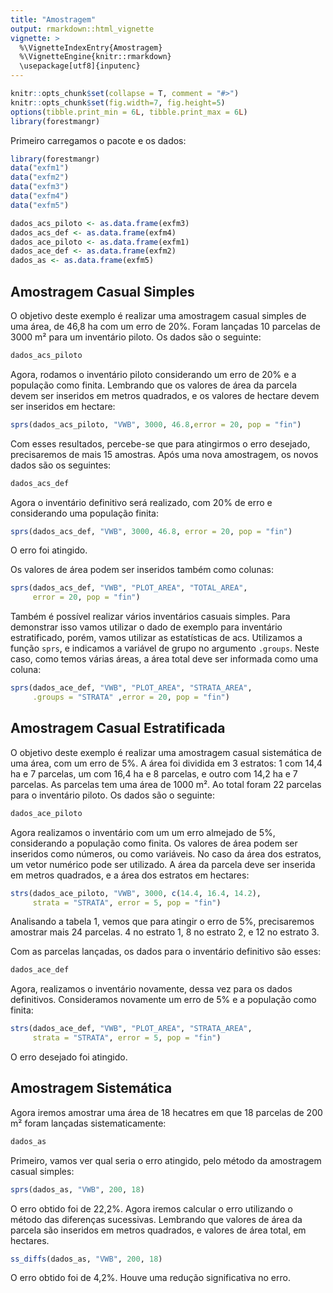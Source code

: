 ```yaml
---
title: "Amostragem"
output: rmarkdown::html_vignette
vignette: >
  %\VignetteIndexEntry{Amostragem}
  %\VignetteEngine{knitr::rmarkdown}
  \usepackage[utf8]{inputenc}
---
```

  
```r
knitr::opts_chunk$set(collapse = T, comment = "#>")
knitr::opts_chunk$set(fig.width=7, fig.height=5)
options(tibble.print_min = 6L, tibble.print_max = 6L)
library(forestmangr)
```

Primeiro carregamos o pacote e os dados:
```r
library(forestmangr)
data("exfm1")
data("exfm2")
data("exfm3")
data("exfm4")
data("exfm5")

dados_acs_piloto <- as.data.frame(exfm3)
dados_acs_def <- as.data.frame(exfm4)
dados_ace_piloto <- as.data.frame(exfm1)
dados_ace_def <- as.data.frame(exfm2)
dados_as <- as.data.frame(exfm5)

```

## Amostragem Casual Simples

O objetivo deste exemplo é realizar uma amostragem casual simples de uma área, de 46,8 ha com um erro de 20%. Foram lançadas 10 parcelas de 3000 m² para um inventário piloto. Os dados são o seguinte:

```r
dados_acs_piloto
```

Agora, rodamos o inventário piloto considerando um erro de 20% e a população como finita. Lembrando que os valores de área da parcela devem ser inseridos em metros quadrados, e os valores de hectare devem ser inseridos em hectare:
```r
sprs(dados_acs_piloto, "VWB", 3000, 46.8,error = 20, pop = "fin")
```

Com esses resultados, percebe-se que para atingirmos o erro desejado, precisaremos de mais 15 amostras. Após uma nova amostragem, os novos dados são os seguintes:
```r
dados_acs_def
```
Agora o inventário definitivo será realizado, com 20% de erro e considerando uma população finita:
```r
sprs(dados_acs_def, "VWB", 3000, 46.8, error = 20, pop = "fin")
```

O erro foi atingido.

Os valores de área podem ser inseridos também como colunas:
```r
sprs(dados_acs_def, "VWB", "PLOT_AREA", "TOTAL_AREA", 
     error = 20, pop = "fin")
```


Também é possível realizar vários inventários casuais simples. Para demonstrar isso vamos utilizar o dado de exemplo para inventário estratificado, porém, vamos utilizar as estatísticas de acs. Utilizamos a função `sprs`, e indicamos a variável de grupo no argumento `.groups`. Neste caso, como temos várias áreas, a área total deve ser informada como uma coluna:
```r
sprs(dados_ace_def, "VWB", "PLOT_AREA", "STRATA_AREA",
     .groups = "STRATA" ,error = 20, pop = "fin")

```


## Amostragem Casual Estratificada

O objetivo deste exemplo é realizar uma amostragem casual sistemática de uma área, com um erro de 5%. A área foi dividida em 3 estratos: 1 com 14,4 ha e 7 parcelas, um com 16,4 ha e 8 parcelas, e outro com 14,2 ha e 7 parcelas. As parcelas tem uma área de 1000 m². Ao total foram 22 parcelas para o inventário piloto. Os dados são o seguinte:
```r
dados_ace_piloto
```

Agora realizamos o inventário com um um erro almejado de 5%, considerando a população como finita. Os valores de área podem ser inseridos como números, ou como variáveis. No caso da área dos estratos, um vetor numérico pode ser utilizado. A área da parcela deve ser inserida em metros quadrados, e a área dos estratos em hectares:
```r
strs(dados_ace_piloto, "VWB", 3000, c(14.4, 16.4, 14.2), 
     strata = "STRATA", error = 5, pop = "fin")
```

Analisando a tabela 1, vemos que para atingir o erro de 5%, precisaremos amostrar mais 24 parcelas. 4 no estrato 1, 8 no estrato 2, e 12 no estrato 3.

Com as parcelas lançadas, os dados para o inventário definitivo são esses:
```r
dados_ace_def
```

Agora, realizamos o inventário novamente, dessa vez para os dados definitivos. Consideramos novamente um erro de 5% e a população como finita:

```r
strs(dados_ace_def, "VWB", "PLOT_AREA", "STRATA_AREA", 
     strata = "STRATA", error = 5, pop = "fin")
```

O erro desejado foi atingido.

## Amostragem Sistemática

Agora iremos amostrar uma área de 18 hecatres em que 18 parcelas de 200 m² foram lançadas sistematicamente:
```r
dados_as
```

Primeiro, vamos ver qual seria o erro atingido, pelo método da amostragem casual simples:
```r
sprs(dados_as, "VWB", 200, 18)
```

O erro obtido foi de 22,2%. Agora iremos calcular o erro utilizando o método das diferenças sucessivas. Lembrando que valores de área da parcela são inseridos em metros quadrados, e valores de área total, em hectares.
```r
ss_diffs(dados_as, "VWB", 200, 18)
```
O erro obtido foi de 4,2%. Houve uma redução significativa no erro.


